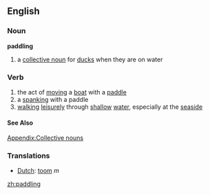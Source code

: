 ==English==
===Noun===
'''paddling'''

#a [[collective noun]] for [[duck]]s when they are on water

===Verb===
#the act of [[moving]] a [[boat]] with a [[paddle]]
#a [[spanking]] with a paddle
#[[walking]] [[leisurely]] through [[shallow]] [[water]], especially at the [[seaside]]

====See Also====
[[Appendix:Collective nouns]]

===Translations===
*[[Dutch]]: [[toom]] ''m''

[[zh:paddling]]